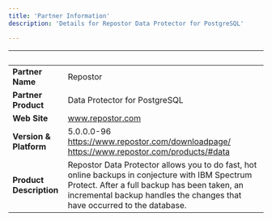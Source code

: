 ```yaml
---
title: 'Partner Information'
description: 'Details for Repostor Data Protector for PostgreSQL'

---
```


| &nbsp;     | &nbsp; |
| ----------- | ----------- |
| **Partner Name**      | Repostor       |
| **Partner Product**   |  Data Protector for PostgreSQL       |
| **Web Site**      |    www.repostor.com    |
| **Version & Platform**   |  5.0.0.0-96     https://www.repostor.com/downloadpage/      https://www.repostor.com/products/#data      |
| **Product Description**      |    Repostor Data Protector allows you to do fast, hot online backups in conjecture with IBM Spectrum Protect. After a full backup has been taken, an incremental backup handles the changes that have occurred to the database.   |
